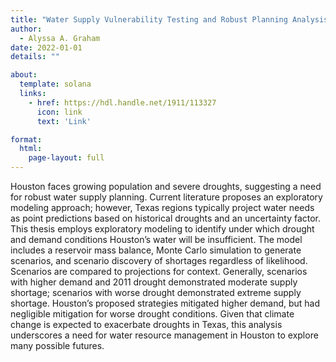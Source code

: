 ```yaml
---
title: "Water Supply Vulnerability Testing and Robust Planning Analysis With Exploratory Modeling Under Deep Uncertainty"
author:
  - Alyssa A. Graham
date: 2022-01-01
details: ""

about:
  template: solana
  links:
    - href: https://hdl.handle.net/1911/113327
      icon: link
      text: 'Link'

format:
  html:
    page-layout: full
---
```


Houston faces growing population and severe droughts, suggesting a need for robust water supply planning. Current literature proposes an exploratory modeling approach; however, Texas regions typically project water needs as point predictions based on historical droughts and an uncertainty factor. This thesis employs exploratory modeling to identify under which drought and demand conditions Houston’s water will be insufficient. The model includes a reservoir mass balance, Monte Carlo simulation to generate scenarios, and scenario discovery of shortages regardless of likelihood. Scenarios are compared to projections for context. Generally, scenarios with higher demand and 2011 drought demonstrated moderate supply shortage; scenarios with worse drought demonstrated extreme supply shortage. Houston’s proposed strategies mitigated higher demand, but had negligible mitigation for worse drought conditions. Given that climate change is expected to exacerbate droughts in Texas, this analysis underscores a need for water resource management in Houston to explore many possible futures.